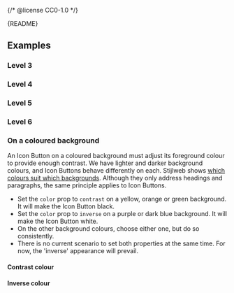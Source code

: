 {/* @license CC0-1.0 */}


<Meta of={IconButtonStories} />

<Markdown>{README}</Markdown>

<Primary />

<Controls />

## Examples

### Level 3

<Canvas of={IconButtonStories.Level3} />

### Level 4

<Canvas of={IconButtonStories.Level4} />

### Level 5

<Canvas of={IconButtonStories.Level5} />

### Level 6

<Canvas of={IconButtonStories.Level6} />

### On a coloured background

An Icon Button on a coloured background must adjust its foreground colour to provide enough contrast.
We have lighter and darker background colours, and Icon Buttons behave differently on each.
Stijlweb shows [which colours suit which backgrounds](https://amsterdam.nl/stijlweb/basiselementen/kleuren/).
Although they only address headings and paragraphs, the same principle applies to Icon Buttons.

- Set the `color` prop to `contrast` on a yellow, orange or green background.
  It will make the Icon Button black.
- Set the `color` prop to `inverse` on a purple or dark blue background.
  It will make the Icon Button white.
- On the other background colours, choose either one, but do so consistently.
- There is no current scenario to set both properties at the same time.
  For now, the 'inverse' appearance will prevail.

#### Contrast colour

<Canvas of={IconButtonStories.ContrastColour} />

#### Inverse colour

<Canvas of={IconButtonStories.InverseColour} />
